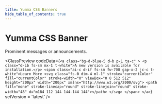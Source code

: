 ```yaml
---
title: Yumma CSS Banners
hide_table_of_contents: true
---
```



# Yumma CSS Banner

Prominent messages or announcements.

<ClassPreview
  codeData={`<a class="bg-d-blue-5 d-b p-1 ta-c" >
      <p class="d-ib fs-sm mx-1 t-white">A new version is available for installation.</p>
      <span class="ai-c d-if fs-sm fw-700 gap-x-2 jc-c t-white">Learn More
        <svg class="fs-0 dim-4 ml-1" stroke="currentColor" fill="currentColor" stroke-width="0" viewBox="0 0 512 512" height="200px" width="200px" xmlns="http://www.w3.org/2000/svg">
          <path fill="none" stroke-linecap="round" stroke-linejoin="round" stroke-width="48" d="m184 112 144 144-144 144"></path>
        </svg>
      </span>
  </a>`}
  setVersion = 'latest'
/>